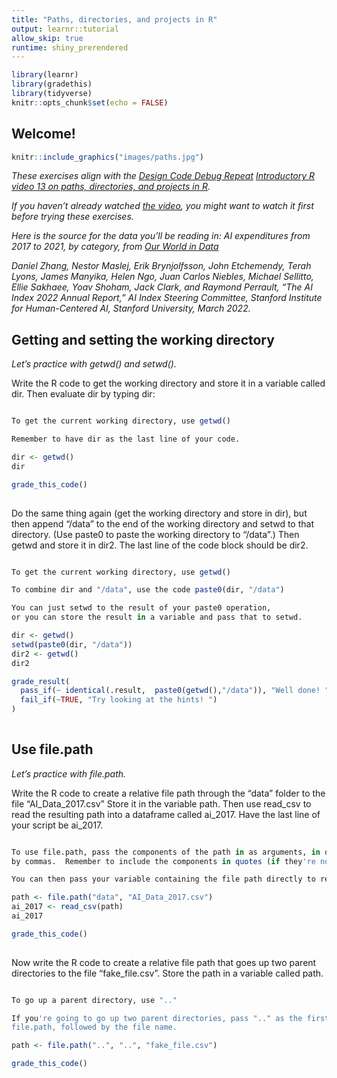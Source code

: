 ---
title: "Paths, directories, and projects in R"
output: learnr::tutorial
allow_skip: true
runtime: shiny_prerendered
---

```{r setup, include=FALSE}
library(learnr)
library(gradethis)
library(tidyverse)
knitr::opts_chunk$set(echo = FALSE)
```

## Welcome!

```{r fig.margin = TRUE, echo = FALSE, fig.width=3, out.width="100%", fig.align="right"}
knitr::include_graphics("images/paths.jpg")
```


*These exercises align with the [Design Code Debug Repeat](https://www.youtube.com/@DesignCodeDebugRepeat ) [Introductory R video 13 on paths, directories, and projects in R]().*

*If you haven't already watched [the video](), you might want to watch it first before trying these exercises.*

*Here is the source for the data you'll be reading in: AI expenditures from 2017 to 2021, by category, from [Our World in Data](https://ourworldindata.org/artificial-intelligence)*

*Daniel Zhang, Nestor Maslej, Erik Brynjolfsson, John Etchemendy, Terah Lyons, James Manyika, Helen Ngo, Juan Carlos Niebles, Michael Sellitto, Ellie Sakhaee, Yoav Shoham, Jack Clark, and Raymond Perrault, “The AI Index 2022 Annual Report,” AI Index Steering Committee, Stanford Institute for Human-Centered AI, Stanford University, March 2022.*

## Getting and setting the working directory

*Let's practice with getwd() and setwd().*

Write the R code to get the working directory and store it in a variable called dir.  Then evaluate dir by typing dir:

```{r get_wd_exercise, exercise=TRUE}

```

``` {r get_wd_exercise-hint-1}
To get the current working directory, use getwd()
```

``` {r get_wd_exercise-hint-2}
Remember to have dir as the last line of your code.
```


``` {r get_wd_exercise-solution}
dir <- getwd()
dir
```


``` {r get_wd_exercise-check}
grade_this_code()
  
```

Do the same thing again (get the working directory and store in dir), but then append "/data" to
the end of the working directory and setwd to that directory.  (Use paste0 to paste the working
directory to "/data".)  Then getwd and store it in dir2.  The last line of the code block should 
be dir2.

```{r set_wd_exercise, exercise=TRUE}

```

``` {r set_wd_exercise-hint-1}
To get the current working directory, use getwd()
```

``` {r set_wd_exercise-hint-2}
To combine dir and "/data", use the code paste0(dir, "/data")
```


``` {r set_wd_exercise-hint-3}
You can just setwd to the result of your paste0 operation,
or you can store the result in a variable and pass that to setwd.
```


``` {r set_wd_exercise-solution}
dir <- getwd()
setwd(paste0(dir, "/data"))
dir2 <- getwd()
dir2
```


``` {r set_wd_exercise-check}
grade_result(
  pass_if(~ identical(.result,  paste0(getwd(),"/data")), "Well done! "),
  fail_if(~TRUE, "Try looking at the hints! ")
)
  
```


## Use file.path

*Let's practice with file.path.*

Write the R code to create a relative file path through the "data" folder to the file "AI_Data_2017.csv"
Store it in the variable path.  Then use read_csv to read the resulting path into a dataframe
called ai_2017.  Have the last line of your script be ai_2017.

```{r filepath1_exercise, exercise=TRUE}

```

``` {r filepath1_exercise-hint-1}
To use file.path, pass the components of the path in as arguments, in order, separated
by commas.  Remember to include the components in quotes (if they're not variables).
```

``` {r filepath1_exercise-hint-2}
You can then pass your variable containing the file path directly to read_csv.
```


``` {r filepath1_exercise-solution}
path <- file.path("data", "AI_Data_2017.csv")
ai_2017 <- read_csv(path)
ai_2017
```


``` {r filepath1_exercise-check}
grade_this_code()
  
```


Now write the R code to create a relative file path that goes up two parent directories to the
file "fake_file.csv".  Store the path in a variable called path.

```{r filepath2_exercise, exercise=TRUE}

```

``` {r filepath2_exercise-hint-1}
To go up a parent directory, use ".."
```

``` {r filepath2_exercise-hint-2}
If you're going to go up two parent directories, pass ".." as the first two parameters to
file.path, followed by the file name.
```


``` {r filepath2_exercise-solution}
path <- file.path("..", "..", "fake_file.csv")
```


``` {r filepath2_exercise-check}
grade_this_code()
  
```


